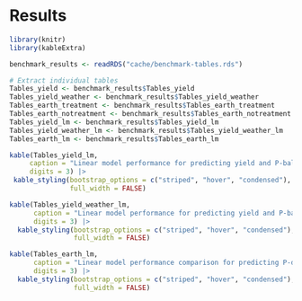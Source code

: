 # Results

```r
library(knitr)
library(kableExtra)

benchmark_results <- readRDS("cache/benchmark-tables.rds")

# Extract individual tables
Tables_yield <- benchmark_results$Tables_yield
Tables_yield_weather <- benchmark_results$Tables_yield_weather
Tables_earth_treatment <- benchmark_results$Tables_earth_treatment
Tables_earth_notreatment <- benchmark_results$Tables_earth_notreatment
Tables_yield_lm <- benchmark_results$Tables_yield_lm
Tables_yield_weather_lm <- benchmark_results$Tables_yield_weather_lm
Tables_earth_lm <- benchmark_results$Tables_earth_lm
```

```r
kable(Tables_yield_lm, 
     caption = "Linear model performance for predicting yield and P-balance variables using different P-dynamics variable sets (without weather data). Rows represent different predictor variable sets: 'k' uses only the release rate constant; 'PS' uses only log-transformed semi-labile P; 'kPS' uses both k and log-transformed PS plus their interaction; 'AAE10' uses only log-transformed AAE10-extractable P; 'CO2' uses only log-transformed CO2-extractable P; 'AAE10_CO2' uses both log-transformed AAE10 and CO2 extractable P plus their log-log interaction; 'AAE10_CO2_kPS' combines AAE10, CO2, k, and PS variables with interactions; 'CO2_kPS' combines CO2, k, and PS variables with interactions. Columns show explained variance for different target variables.",
     digits = 3) |>
 kable_styling(bootstrap_options = c("striped", "hover", "condensed"), 
               full_width = FALSE)
```

```r
kable(Tables_yield_weather_lm, 
      caption = "Linear model performance for predicting yield and P-balance variables including weather data. Rows represent different predictor variable sets: 'onlyweather' uses only weather variables (annual average temperature, annual sum precipitation, juvenile deviation precipitation/sun/temperature, annual sum sun, plus NA weather indicator); 'k' combines weather variables with release rate constant; 'PS' combines weather variables with log-transformed semi-labile P; 'kPS' combines weather variables with k, log-transformed PS, and their interaction; 'AAE10' combines weather variables with log-transformed AAE10-extractable P; 'CO2' combines weather variables with log-transformed CO2-extractable P; 'AAE10_CO2' combines weather variables with both extractable P measures and their interaction; 'AAE10_CO2_kPS' combines weather variables with all P-dynamics parameters; 'CO2_kPS' combines weather variables with CO2, k, and PS parameters.",
      digits = 3) |>
  kable_styling(bootstrap_options = c("striped", "hover", "condensed"), 
                full_width = FALSE)
```

```r
kable(Tables_earth_lm, 
      caption = "Linear model performance comparison for predicting P-dynamics parameters from soil properties. Rows represent different target P-dynamics variables: 'PS_log' is log-transformed semi-labile phosphorus; 'k' is the phosphorus release rate constant; 'kPS_log' is log-transformed product of release rate and semi-labile P; 'P_AAE10_log' is log-transformed AAE10-extractable phosphorus; 'P_CO2_log' is log-transformed CO2-extractable phosphorus. The 'with_treatment' column uses soil variables (clay content, pH, organic carbon, silt content) plus treatment (P0 P100 P166), while 'without_treatment' uses only the soil variables.",
      digits = 3) |>
  kable_styling(bootstrap_options = c("striped", "hover", "condensed"), 
                full_width = FALSE)
```

